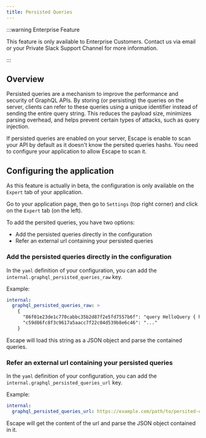 ```yaml
---
title: Persisted Queries
---
```


:::warning Enterprise Feature

This feature is only available to Enterprise Customers. Contact us via email or your Private Slack Support Channel for more information.

:::

## Overview

Persisted queries are a mechanism to improve the performance and security of GraphQL APIs.
By storing (or persisting) the queries on the server, clients can refer to these queries using a unique identifier instead of sending the entire query string.
This reduces the payload size, minimizes parsing overhead, and helps prevent certain types of attacks, such as query injection.

If persisted queries are enabled on your server, Escape is enable to scan your API by default as it doesn't know the persited queries hashs.
You need to configure your application to allow Escape to scan it.

## Configuring the application

As this feature is actually in beta, the configuration is only available on the `Expert` tab of your application.

Go to your application page, then go to `Settings` (top right corner) and click on the `Expert` tab (on the left).

To add the persited queries, you have two options:

- Add the persisted queries directly in the configuration
- Refer an external url containing your persisted queries

### Add the persisted queries directly in the configuration

In the `yaml` definition of your configuration, you can add the `internal.graphql_persisted_queries_raw` key.

Example:

```yaml
internal:
  graphql_persisted_queries_raw: >
    {
      "86f01e23de1c770cabbc35b2d87f2e5fd7557b6f": "query HelloQuery { hello }",
      "c59d86fc8f3c9617a5aacc7f22c04d539b8e6c46": "..."
    }
```

Escape will load this string as a JSON object and parse the contained queries.

### Refer an external url containing your persisted queries

In the `yaml` definition of your configuration, you can add the `internal.graphql_persisted_queries_url` key.

Example:

```yaml
internal:
  graphql_persisted_queries_url: https://example.com/path/to/persited-queries.json
```

Escape will get the content of the url and parse the JSON object contained in it.
